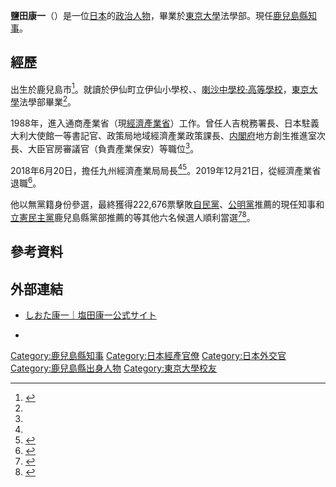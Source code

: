 {{Infobox Officeholder
|name              = 鹽田康一
|original_name     = 
|image             = 
|imagesize         = 250px
|smallimage        =
|caption           = 
|order             = 
|office            = {{flagicon|Kagoshima}}第20任民選[[鹿兒島縣知事|鹿兒島縣知事]]
|term_start        = 2020年7月28日
|term_end          = 
|predecessor       = {{link-ja|三反園訓|三反園訓}}
|successor         =
|birth_date        = {{birth date and age|1965|10|15}}
|birth_place       = {{JPN}}[[鹿兒島縣|鹿兒島縣]][[鹿兒島市|鹿兒島市]]
|party             = [[無黨籍|無黨籍]]
|spouse            =
|relatives         = 
|alma_mater        = [[東京大學|東京大學]]法學部
|occupation        = [[經濟產業省|經濟產業省]][[公務員|公務員]]<br>[[外交官|外交官]]
|website           = [http://www5.synapse.ne.jp/shiotakoichi/ 官方網站]
}}
{{japanese|japanese=塩田 康一|kana=しおた こういち|romaji=Shiota Koichi}}
'''鹽田康一'''（{{bd|1965年|10月15日|Catidx=Shiota, Koichi}}）是一位[[日本|日本]]的[[政治人物|政治人物]]，畢業於[[東京大學|東京大學]]法學部。現任[[鹿兒島縣知事列表|鹿兒島縣知事]]。

== 經歷 ==
出生於鹿兒島市<ref name="公式pro">{{cite web|title=プロフィール|url=https://shiotakoichi.com/|website=しおたこういち公式サイト|accessdate=2020-07-13|language=ja|archive-date=2020-07-10|archive-url=https://web.archive.org/web/20200710141656/https://shiotakoichi.com/|dead-url=no}}</ref>。就讀於伊仙町立伊仙小學校、{{link-ja|鹿兒島市立草牟田小學校|鹿児島市立草牟田小学校}}、[[喇沙中學校·高等學校|喇沙中學校·高等學校]]，[[東京大學|東京大學]]法學部畢業<ref name="公式pro"/>。

1988年，進入通商產業省（現[[經濟產業省|經濟產業省]]）工作。曾任人吉稅務署長、日本駐義大利大使館一等書記官、政策局地域經濟產業政策課長、[[内閣府|内閣府]]地方創生推進室次長、大臣官房審議官（負責產業保安）等職位<ref name="公式pro" />。

2018年6月20日，擔任九州經濟產業局局長<ref name="公式pro" /><ref>{{cite web|title=九州経済産業局人事異動|url=https://www.kyushu.meti.go.jp/press/1806/180620_1.pdf|website=経済産業省九州経済産業局|accessdate=2020-07-13|language=ja|archive-date=2020-07-14|archive-url=https://web.archive.org/web/20200714074831/https://www.kyushu.meti.go.jp/press/1806/180620_1.pdf|dead-url=no}}</ref>。2019年12月21日，從經濟產業省退職<ref>{{Cite news|title=塩田・前九州経産局長が鹿児島知事選への出馬表明|newspaper=[[日本經濟新聞|日本經濟新聞]]|date=2019-12-23|url=https://r.nikkei.com/article/DGXMZO53692290T21C19A2LX0000?s=3|accessdate=2020-07-13|language=ja|archive-date=2020-07-13|archive-url=https://web.archive.org/web/20200713102906/https://r.nikkei.com/article/DGXMZO53692290T21C19A2LX0000?s=3|dead-url=no}}</ref>。

他以無黨籍身份參選{{link-ja|2020年鹿兒島縣知事選舉|2020年鹿児島県知事選挙}}，最終獲得222,676票擊敗[[自由民主黨|自民黨]]、[[公明黨|公明黨]]推薦的現任知事{{link-ja|三反園訓|三反園訓}}和[[立憲民主黨_(日本2017年)|立憲民主黨]]鹿兒島縣黨部推薦的{{link-ja|伊藤祐一郎|伊藤祐一郎}}等其他六名候選人順利當選<ref>{{Cite web|url=https://www3.nhk.or.jp/news/html/20200712/k10012511701000.html|title=鹿児島県知事選 新人の塩田康一氏が現職らを破り初当選|publisher=[[日本廣播協會|NHK]]|date=2020-07-13|accessdate=2020-07-13|language=ja|archive-date=2020-07-12|archive-url=https://web.archive.org/web/20200712135515/https://www3.nhk.or.jp/news/html/20200712/k10012511701000.html|dead-url=no}}</ref><ref>{{Cite web|title=鹿児島県知事選、塩田氏が初当選 現職三反園氏ら破る|url=https://www.nikkei.com/article/DGXMZO61430810S0A710C2000000/|website=日本經濟新聞|date=2020-07-12|accessdate=2020-07-13|language=ja|archive-date=2020-07-12|archive-url=https://web.archive.org/web/20200712232627/https://www.nikkei.com/article/DGXMZO61430810S0A710C2000000/|dead-url=no}}</ref>。

== 參考資料 ==
{{reflist}}

== 外部連結 ==
* [http://www5.synapse.ne.jp/shiotakoichi/ しおた康一｜塩田康一公式サイト]{{Wayback|url=http://www5.synapse.ne.jp/shiotakoichi/ |date=20200917214910 }} {{ja icon}}
* {{Facebook|shiota.koichi.koenkai|塩田康一後援会}} {{ja icon}}

{{鹿兒島縣知事}}
{{都道府縣知事}}
{{DEFAULTSORT:Shiota Koichi}}
[[Category:鹿兒島縣知事|Category:鹿兒島縣知事]]
[[Category:日本經產官僚|Category:日本經產官僚]]
[[Category:日本外交官|Category:日本外交官]]
[[Category:鹿兒島縣出身人物|Category:鹿兒島縣出身人物]]
[[Category:東京大學校友|Category:東京大學校友]]
